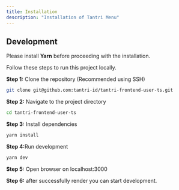 ```yaml
---
title: Installation
description: "Installation of Tantri Menu"
---
```


## Development

<Callout title="Prerequisite">
  Please install <b>Yarn</b>
  before proceeding with the installation.
</Callout>

Follow these steps to run this project locally.

<b>Step 1:</b> Clone the repository (Recommended using SSH)

```bash
git clone git@github.com:tantri-id/tantri-frontend-user-ts.git
```

<b>Step 2:</b> Navigate to the project directory

```bash
cd tantri-frontend-user-ts
```

<b>Step 3:</b> Install dependencies

```bash
yarn install
```

<b>Step 4:</b>Run development

```bash
yarn dev
```

<b>Step 5:</b> Open browser on localhost:3000

<b>Step 6:</b> after successfully render you can start development.
